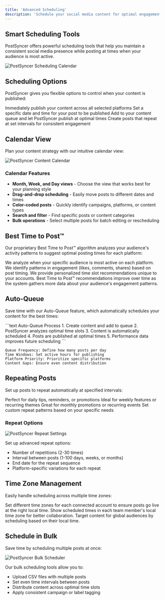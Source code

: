 ```yaml
---
title: 'Advanced Scheduling'
description: 'Schedule your social media content for optimal engagement times'
---
```


## Smart Scheduling Tools

PostSyncer offers powerful scheduling tools that help you maintain a consistent social media presence while posting at times when your audience is most active.

<img
  src="/images/scheduler-calendar.png"
  alt="PostSyncer Scheduling Calendar"
/>

## Scheduling Options

PostSyncer gives you flexible options to control when your content is published:

<CardGroup cols={2}>
  <Card title="Publish Now" icon="bolt">
    Immediately publish your content across all selected platforms
  </Card>
  <Card title="Schedule for Later" icon="calendar">
    Set a specific date and time for your post to be published
  </Card>
  <Card title="Queue Post" icon="list">
    Add to your content queue and let PostSyncer publish at optimal times
  </Card>
  <Card title="Repeating Schedule" icon="rotate">
    Create posts that repeat at set intervals for consistent engagement
  </Card>
</CardGroup>

## Calendar View

Plan your content strategy with our intuitive calendar view:

<img
  src="/images/content-calendar.png"
  alt="PostSyncer Content Calendar"
/>

### Calendar Features

- **Month, Week, and Day views** - Choose the view that works best for your planning style
- **Drag-and-drop scheduling** - Easily move posts to different dates and times
- **Color-coded posts** - Quickly identify campaigns, platforms, or content types
- **Search and filter** - Find specific posts or content categories
- **Bulk operations** - Select multiple posts for batch editing or rescheduling

## Best Time to Post™

Our proprietary Best Time to Post™ algorithm analyzes your audience's activity patterns to suggest optimal posting times for each platform:

<Steps>
  <Step title="Audience Analysis">
    We analyze when your specific audience is most active on each platform.
  </Step>
  <Step title="Engagement Patterns">
    We identify patterns in engagement (likes, comments, shares) based on post timing.
  </Step>
  <Step title="Custom Recommendations">
    We provide personalized time slot recommendations unique to your accounts.
  </Step>
</Steps>

<Note>
  Best Time to Post™ recommendations improve over time as the system gathers more data about your audience's engagement patterns.
</Note>

## Auto-Queue

Save time with our Auto-Queue feature, which automatically schedules your content for the best times:

<CodeGroup>
```text Auto-Queue Process
1. Create content and add to queue
2. PostSyncer analyzes optimal time slots
3. Content is automatically scheduled
4. Posts are published at optimal times
5. Performance data improves future scheduling
```

```text Queue Settings
Queue Frequency: Define how many posts per day
Time Windows: Set active hours for publishing
Platform Priority: Prioritize specific platforms
Content Gaps: Ensure even content distribution
```
</CodeGroup>

## Repeating Posts

Set up posts to repeat automatically at specified intervals:

<CardGroup cols={2}>
  <Card title="Daily Repeats" icon="calendar-day">
    Perfect for daily tips, reminders, or promotions
  </Card>
  <Card title="Weekly Schedules" icon="calendar-week">
    Ideal for weekly features or recurring themes
  </Card>
  <Card title="Monthly Content" icon="calendar-days">
    Great for monthly promotions or recurring events
  </Card>
  <Card title="Custom Intervals" icon="sliders">
    Set custom repeat patterns based on your specific needs
  </Card>
</CardGroup>

### Repeat Options

<img
  src="/images/repeat-settings.png"
  alt="PostSyncer Repeat Settings"
/>

Set up advanced repeat options:
- Number of repetitions (2-30 times)
- Interval between posts (1-100 days, weeks, or months)
- End date for the repeat sequence
- Platform-specific variations for each repeat

## Time Zone Management

Easily handle scheduling across multiple time zones:

<AccordionGroup>
  <Accordion icon="globe" title="Account Time Zones">
    Set different time zones for each connected account to ensure posts go live at the right local time.
  </Accordion>
  <Accordion icon="users" title="Team Time Zones">
    Show scheduled times in each team member's local time zone for better collaboration.
  </Accordion>
  <Accordion icon="earth-americas" title="Audience Time Zones">
    Target content for global audiences by scheduling based on their local time.
  </Accordion>
</AccordionGroup>

## Schedule in Bulk

Save time by scheduling multiple posts at once:

<img
  src="/images/bulk-scheduler.png"
  alt="PostSyncer Bulk Scheduler"
/>

Our bulk scheduling tools allow you to:
- Upload CSV files with multiple posts
- Set even time intervals between posts
- Distribute content across optimal time slots
- Apply consistent campaign or label tagging 